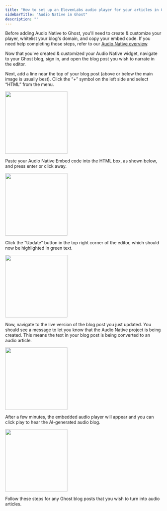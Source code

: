```yaml
---
title: "How to set up an ElevenLabs audio player for your articles in Ghost"
sidebarTitle: "Audio Native in Ghost"
description: ""
---
```

Before adding Audio Native to Ghost, you'll need to create & customize your player, whitelist your blog's domain, and copy your embed code. If you need help completing those steps, refer to our [Audio Native overview](https://elevenlabs.io/docs/audio-native/overview).

Now that you've created & customized your Audio Native widget, navigate to your Ghost blog, sign in, and open the blog post you wish to narrate in the editor.

Next, add a line near the top of your blog post (above or below the main image is usually best). Click the “+” symbol on the left side and select “HTML” from the menu. 

<img height="200" src="/audio-native/images/ghost_an_1.png" />

Paste your Audio Native Embed code into the HTML box, as shown below, and press enter or click away. 

<img height="200" src="/audio-native/images/ghost_an_2.png" />

Click the “Update” button in the top right corner of the editor, which should now be highlighted in green text.

<img height="200" src="/audio-native/images/ghost_an_3.png" />

Now, navigate to the live version of the blog post you just updated. You should see a message to let you know that the Audio Native project is being created. This means the text in your blog post is being converted to an audio article.

<img height="200" src="/audio-native/images/ghost_an_4.png" />

After a few minutes, the embedded audio player will appear and you can click play to hear the AI-generated audio blog. 

<img height="200" src="/audio-native/images/ghost_an_5.png" />

Follow these steps for any Ghost blog posts that you wish to turn into audio articles.